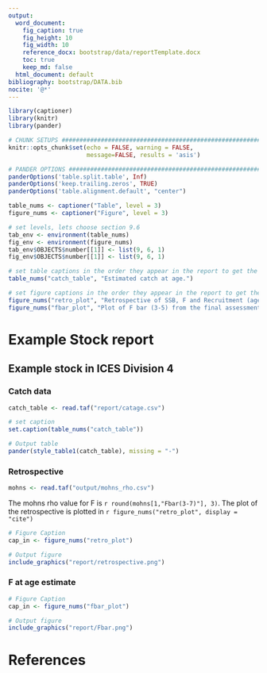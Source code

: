 ```yaml
---
output:
  word_document:
    fig_caption: true
    fig_height: 10
    fig_width: 10
    reference_docx: bootstrap/data/reportTemplate.docx
    toc: true
    keep_md: false
  html_document: default
bibliography: bootstrap/DATA.bib
nocite: '@*'
---
```


```r
library(captioner)
library(knitr)
library(pander)
```

```r
# CHUNK SETUPS #################################################################
knitr::opts_chunk$set(echo = FALSE, warning = FALSE,
                      message=FALSE, results = 'asis')
```

```r
# PANDER OPTIONS ##############################################################
panderOptions('table.split.table', Inf)
panderOptions('keep.trailing.zeros', TRUE)
panderOptions('table.alignment.default', "center")
```

```r
table_nums <- captioner("Table", level = 3)
figure_nums <- captioner("Figure", level = 3)

# set levels, lets choose section 9.6
tab_env <- environment(table_nums)
fig_env <- environment(figure_nums)
tab_env$OBJECTS$number[[1]] <- list(9, 6, 1)
fig_env$OBJECTS$number[[1]] <- list(9, 6, 1)

# set table captions in the order they appear in the report to get the numbering correct
table_nums("catch_table", "Estimated catch at age.")

# set figure captions in the order they appear in the report to get the numbering correct
figure_nums("retro_plot", "Retrospective of SSB, F and Recruitment (age 0).")
figure_nums("fbar_plot", "Plot of F bar (3-5) from the final assessment run.")
```



# Example Stock report

## Example stock in ICES Division 4

### Catch data

```r
catch_table <- read.taf("report/catage.csv")

# set caption
set.caption(table_nums("catch_table"))

# Output table
pander(style_table1(catch_table), missing = "-")
```


### Retrospective

```r
mohns <- read.taf("output/mohns_rho.csv")
```

The mohns rho value for F is `r round(mohns[1,"Fbar(3-7)"], 3)`.  The
plot of the retrospective is plotted in `r figure_nums("retro_plot", display = "cite")`

```r
# Figure Caption
cap_in <- figure_nums("retro_plot")

# Output figure
include_graphics("report/retrospective.png")
```


### F at age estimate

```r
# Figure Caption
cap_in <- figure_nums("fbar_plot")

# Output figure
include_graphics("report/Fbar.png")
```



# References

<div id="refs"></div>
